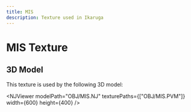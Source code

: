 ```yaml
---
title: MIS
description: Texture used in Ikaruga
---
```



# MIS Texture

<PVMViewer
  client:load
  filePath="OBJ/MIS.PVM"
/>


## 3D Model

This texture is used by the following 3D model:

<NJViewer 
  modelPath="OBJ/MIS.NJ" 
  texturePaths={["OBJ/MIS.PVM"]}
  width={600}
  height={400}
/>

